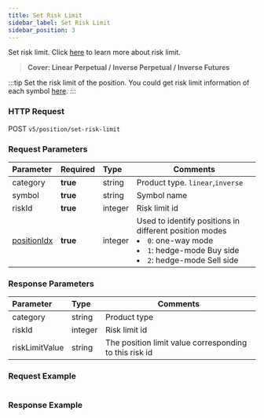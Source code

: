 ```yaml
---
title: Set Risk Limit
sidebar_label: Set Risk Limit
sidebar_position: 3
---
```


Set risk limit. Click <a href="https://www.bybit.com/en-US/help-center/bybitHC_Article?language=en_US&id=000001164">here</a> to learn more about risk limit.
> **Cover: Linear Perpetual / Inverse Perpetual / Inverse Futures**

:::tip
Set the risk limit of the position. You could get risk limit information of each symbol [here](../market/risk-limit#).
:::

### HTTP Request
POST `v5/position/set-risk-limit`

### Request Parameters
| Parameter | Required | Type | Comments|
|:----- |:-------|:-----|------ |
|category |**true** |string |Product type. `linear`,`inverse` |
|symbol |**true** |string |Symbol name|
|riskId |**true** |integer |Risk limit id|
|[positionIdx](../enum#positionidx) |**true** |integer |Used to identify positions in different position modes<li>`0`: one-way mode</li><li>`1`: hedge-mode Buy side</li><li>`2`: hedge-mode Sell side</li>|

### Response Parameters
| Parameter | Type | Comments|
|:----- |:-----|----- |
|category |string |Product type |
|riskId |integer |Risk limit id |
|riskLimitValue |string |The position limit value corresponding to this risk id |

### Request Example

<Tabs>
<TabItem value="console" label="Console">

```http
```

</TabItem>
</Tabs>

### Response Example

<Tabs>
<TabItem value="js linear" label="linear">

```javascript

```
</TabItem>
</Tabs>